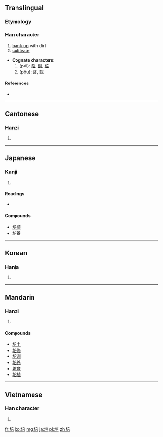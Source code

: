 ==Translingual==
===Etymology===
{{Han compound|土|t1=earth|咅|ls=psc|c1=s|c2=p}}

===Han character===
{{Han char|rn=32|rad=土|as=08|sn=11|four=4016<sub>1</sub>|canj=土卜廿口 (GYTR)|ids=⿰[[土]][[咅]]}}

# [[bank up]] with dirt
# [[cultivate]]

* '''Cognate characters''':
*# (péi): [[陪]], [[副]], [[倍]]
*# (pǒu): [[菩]], [[瓿]]

====References====
* {{Han ref|kx=0231.110|dkj=05195|dj=0468.020|hdz=10457.020|uh=57F9|ud=22521|bh=B0F6|bd=45302}}

----

==Cantonese==

===Hanzi===
{{yue-hanzi|jyut=|y=pui4}}

# {{defn|Cantonese|sort=土08}}

----

==Japanese==

===Kanji===
{{ja-kanji|grade=c|rs=土08}}

# {{defn|Japanese|sort=土08}}

====Readings====
* {{ja-readings|on=ばい (bai), べ (be, [[呉音]]), はい (hai, [[漢音]]), ほう (hō, 漢音), ぶ (bu, 呉音)|kun=[[つちかう]] (tsuchikau)}}

====Compounds====
* [[培植]]
* [[培養]]

----

==Korean==

===Hanja===
{{ko-hanja|hangeul=[[배]], [[부]]|rv=bae, bu|mr=pae, pu}}

# {{defn|Korean|sort=土08}}

----

==Mandarin==

===Hanzi===
{{cmn-hanzi|pin=[[péi]] ([[pei2]]), [[pǒu]] ([[pou3]])|wg=p'ei<sup>2</sup>, p'ou<sup>3</sup>}}

# {{defn|Mandarin|sort=土08}}

====Compounds====
* [[培土]]
* [[培修]]
* [[培训]]
* [[培养]]
* [[培育]]
* [[培植]]

----

==Vietnamese==

===Han character===
{{vi-hantu|[[bồi]], [[bổi]], [[bòi]], [[bụi]], [[vùi]]|rs=土08}}

# {{defn|Vietnamese|sort=土08}}

[[fr:培]]
[[ko:培]]
[[mg:培]]
[[ja:培]]
[[pl:培]]
[[zh:培]]